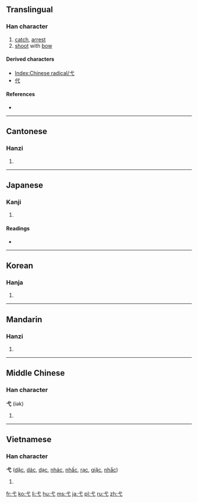 {{also|戈}}
==Translingual==
{{stroke order|type=animate}}

===Han character===
{{Han char|rn=56|rad=弋|as=00|sn=3|four=4300<sub>0</sub>|canj=戈心 (IP)}}

# [[catch]], [[arrest]]
# [[shoot]] with [[bow]]

====Derived characters====
* [[Index:Chinese radical/弋]]
* [[代]]

====References====
* {{Han ref|kx=0355.010|dkj=09656|dj=0670.160|hdz=10557.230|uh=5F0B|ud=24331|bh=A47C|bd=42108}}

----

==Cantonese==

===Hanzi===
{{yue-hanzi|jyut=|y=yik6}}

# {{defn|lang=yue|sort=弋00}}

----

==Japanese==

===Kanji===
{{ja-kanji|grade=|rs=弋00}}

# {{defn|lang=ja|sort=弋00}}

====Readings====
* {{ja-readings|on=[[よく]] (yoku)|kun=[[いぐるみ]] (igurumi)}}

----

==Korean==

===Hanja===
{{ko-hanja|hangeul=익|eumhun=|rv=ik|mr=ik|y=ik}}

# {{defn|lang=ko|sort=弋00}}

----

==Mandarin==

===Hanzi===
{{cmn-hanzi|pin=[[yì]] ([[yi4]])|wg=i<sup>4</sup>}}

# {{defn|lang=cmn|sort=弋00}}

----

==Middle Chinese==

===Han character===
'''弋''' (iək)

# {{defn|lang=zhx-mid}}

----

==Vietnamese==

===Han character===
'''弋''' ([[dặc]], [[dác]], [[dạc]], [[nhác]], [[nhấc]], [[rạc]], [[giặc]], [[nhắc]])

# {{defn|lang=vi}}

[[fr:弋]]
[[ko:弋]]
[[li:弋]]
[[hu:弋]]
[[ms:弋]]
[[ja:弋]]
[[pl:弋]]
[[ru:弋]]
[[zh:弋]]
